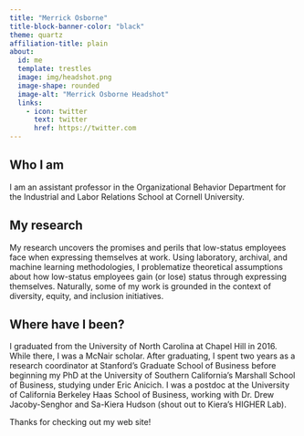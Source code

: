 ```yaml
---
title: "Merrick Osborne"
title-block-banner-color: "black"
theme: quartz
affiliation-title: plain
about:
  id: me
  template: trestles
  image: img/headshot.png
  image-shape: rounded
  image-alt: "Merrick Osborne Headshot"
  links:
    - icon: twitter
      text: twitter
      href: https://twitter.com
---
```


:::{#me}

## Who I am

I am an assistant professor in the Organizational Behavior Department for the Industrial and Labor Relations School at Cornell University.

## My research

My research uncovers the promises and perils that low-status employees face when expressing themselves at work. Using laboratory, archival, and machine learning methodologies, I problematize theoretical assumptions about how low-status employees gain (or lose) status through expressing themselves. Naturally, some of my work is grounded in the context of diversity, equity, and inclusion initiatives. 

## Where have I been?

I graduated from the University of North Carolina at Chapel Hill in 2016. While there, I was a McNair scholar. After graduating, I spent two years as a research coordinator at Stanford's Graduate School of Business before beginning my PhD at the University of Southern California's Marshall School of Business, studying under Eric Anicich. I was a postdoc at the University of California Berkeley Haas School of Business, working with Dr. Drew Jacoby-Senghor and Sa-Kiera Hudson (shout out to Kiera's HIGHER Lab).


:::

Thanks for checking out my web site!
